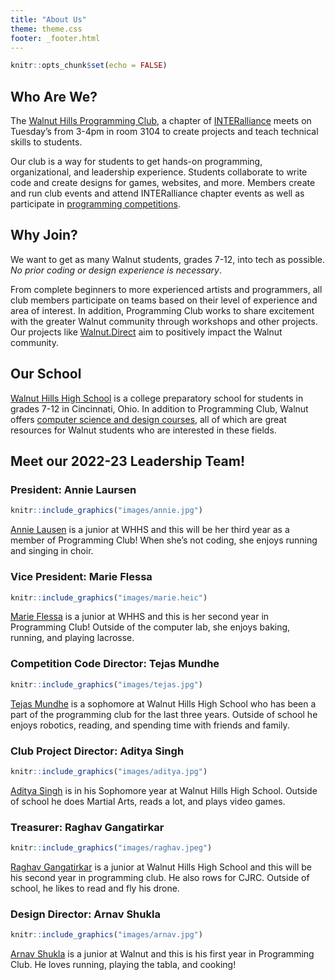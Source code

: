 ```yaml
---
title: "About Us"
theme: theme.css
footer: _footer.html
---
```


```r
knitr::opts_chunk$set(echo = FALSE)
```

## Who Are We?
The [Walnut Hills Programming Club](https://github.com/WalnutProgramming), a chapter of [INTERalliance](https://www.interalliance.org/) meets on Tuesday's from 3-4pm in room 3104 to create projects and teach technical skills to students.

  Our club is a way for students to get hands-on programming, organizational, and leadership experience. Students collaborate to write code and create designs for games, websites, and more. Members create and run club events and attend INTERalliance chapter events as well as participate in [programming competitions](events.html).

## Why Join?
We want to get as many Walnut students, grades 7-12, into tech as possible. *No prior coding or design experience is necessary*.

  From complete beginners to more experienced artists and programmers, all club members participate on teams based on their level of experience and area of interest. In addition, Programming Club works to share excitement with the greater Walnut community through workshops and other projects. Our projects like [Walnut.Direct](walnut.direct) aim to positively impact the Walnut community.

## Our School
[Walnut Hills High School](https://walnuthillseagles.com/) is a college preparatory school for students in grades 7-12 in Cincinnati, Ohio. In addition to Programming Club, Walnut offers [computer science and design courses](http://www.walnuthillseagles.com/pdfs/2022-2023_Course_Guide.pdf), all of which are great resources for Walnut students who are interested in these fields. 

## Meet our 2022-23 Leadership Team!

### President: Annie Laursen
```r
knitr::include_graphics("images/annie.jpg")
```
[Annie Lausen](mailto:alaursen@cincinnatips.org) is a junior at WHHS and this will be her third year as a member of Programming Club! When she's not coding, she enjoys running and singing in choir.

### Vice President: Marie Flessa
```r
knitr::include_graphics("images/marie.heic")
```
[Marie Flessa]() is a junior at WHHS and this is her second year in Programming Club! Outside of the computer lab, she enjoys baking, running, and playing lacrosse.

### Competition Code Director: Tejas Mundhe
```r
knitr::include_graphics("images/tejas.jpg")
```
[Tejas Mundhe](https://github.com/TejasMundhe) is a sophomore at Walnut Hills High School who has been a part of the programming club for the last three years. Outside of school he enjoys robotics, reading, and spending time with friends and family.

### Club Project Director: Aditya Singh
```r
knitr::include_graphics("images/aditya.jpg")
```
[Aditya Singh]() is in his Sophomore year at Walnut Hills High School. Outside of school he does Martial Arts, reads a lot, and plays video games.

### Treasurer: Raghav Gangatirkar
```r
knitr::include_graphics("images/raghav.jpeg")
```
[Raghav Gangatirkar](mailto:raghav.gangatirkar@gmail.com) is a junior at Walnut Hills High School and this will be his second year in programming club. He also rows for CJRC. Outside of school, he likes to read and fly his drone.

### Design Director: Arnav Shukla
```r
knitr::include_graphics("images/arnav.jpg")
```
[Arnav Shukla]() is a junior at Walnut and this is his first year in Programming Club. He loves running, playing the tabla, and cooking!
